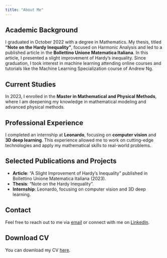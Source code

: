 ```yaml
---
title: "About Me"
---
```


## Academic Background

I graduated in October 2022 with a degree in Mathematics. My thesis, titled **"Note on the Hardy Inequality"**, focused on Harmonic Analysis and led to a published article in the **Bollettino Unione Matematica Italiana**. In this article, I presented a slight improvement of Hardy's inequality.
Since graduation, I took interest in machine learning attending online courses and tutorials like the Machine Learning Specialization course of Andrew Ng. 


## Current Studies

In 2023, I enrolled in the **Master in Mathematical and Physical Methods**, where I am deepening my knowledge in mathematical modeling and advanced physical methods.

## Professional Experience

I completed an internship at **Leonardo**, focusing on **computer vision** and **3D deep learning**. This experience allowed me to work on cutting-edge technologies and apply my mathematical skills to real-world problems.

## Selected Publications and Projects

- **Article**: "A Slight Improvement of Hardy's Inequality" published in Bollettino Unione Matematica Italiana (2023).
- **Thesis**: "Note on the Hardy Inequality".
- **Internship**: Leonardo, focusing on computer vision and 3D deep learning.

## Contact

Feel free to reach out to me via [email](mailto:aldovardimatteo25@gmail.com) or connect with me on [LinkedIn](https://www.linkedin.com/in/matteo-aldovardi-63520b257).


## Download CV

You can download my CV [here](https://drive.google.com/file/d/1yl2GMV64i5P9bxRHCMlY_v-5ZMaFEpJO/view?usp=sharing).
